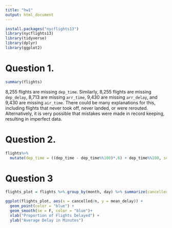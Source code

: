 ```yaml
---
title: "hw1"
output: html_document
---
```


```r
install.packages("nycflights13")
library(nycflights13)
library(tidyverse)
library(dplyr)
library(ggplot2)
```
# Question 1.
```r
summary(flights)
```

8,255 flights are missing `dep_time`. Similarly, 8,255 flights are missing `dep_delay`, 8,713 are missing `arr_time`, 9,430 are missing `arr_delay`, and 9,430 are missing `air_time`. There could be many explanations for this, including flights that never took off, never landed, or were rerouted. Alternatively, it is very possible that mistakes were made in record keeping, resulting in imperfect data.

# Question 2.
```r
flights%>%
  mutate(dep_time = ((dep_time - dep_time%%100)*.6) + dep_time%%100, sched_dep_time = ((sched_dep_time - sched_dep_time%%100)*.6) + sched_dep_time%%100)
```

# Question 3

```r
flights_plot = flights %>% group_by(month, day) %>% summarize(cancelled = sum(is.na(dep_delay)), n=n(), mean_delay = mean(dep_delay,na.rm=T))

ggplot(flights_plot, aes(x = cancelled/n, y = mean_delay)) + 
  geom_point(color = "blue") + 
  geom_smooth(se = F, color = "blue")+
  xlab("Proportion of Flights Delayed") +
  ylab("Average Delay in Minutes")
```


